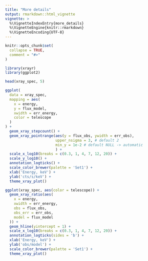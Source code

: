 ```yaml
---
title: "More details"
output: rmarkdown::html_vignette
vignette: >
  %\VignetteIndexEntry{more_details}
  %\VignetteEngine{knitr::rmarkdown}
  %\VignetteEncoding{UTF-8}
---
```


```r
knitr::opts_chunk$set(
  collapse = TRUE,
  comment = "#>"
)
```

```r
library(xrayr)
library(ggplot2)
```

```r
head(xray_spec, 5)
```
```r
ggplot(
  data = xray_spec,
  mapping = aes(
    x = energy,
    y = flux_model,
    xwidth = err_energy,
    color = telescope
  )
) +
  geom_xray_stepcount() +
  geom_xray_pointrange(aes(y = flux_obs, ywidth = err_obs), 
                       upper_nsigma = 3, # default 2 
                       min_y = 1e-2 # default NULL -> automatic
                       ) +
  scale_x_log10(breaks = c(0.3, 1, 4, 7, 12, 20)) + 
  scale_y_log10() +
  annotation_logticks() +
  scale_color_brewer(palette = 'Set1') +
  xlab('Energy, keV') +
  ylab('cts/s/keV') +
  theme_xray_plot()
```
```r
ggplot(xray_spec, aes(color = telescope)) +
  geom_xray_ratio(aes(
    x = energy,
    xwidth = err_energy,
    obs = flux_obs,
    obs_err = err_obs,
    model = flux_model
  )) +
  geom_hline(yintercept = 1) +
  scale_x_log10(breaks = c(0.3, 1, 4, 7, 12, 20)) +
  annotation_logticks(sides = 'b') +
  xlab('Energy, keV') +
  ylab('obs/model') +
  scale_color_brewer(palette = 'Set1') +
  theme_xray_plot()
```


